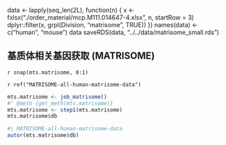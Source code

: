 

data <- lapply(seq_len(2L), 
  function(n) {
    x <- fxlsx("./order_material/mcp.M111.014647-4.xlsx", n, startRow = 3)
    dplyr::filter(x, grpl(Division, "matrisome", TRUE))
  })
names(data) <- c("human", "mouse")
data
saveRDS(data, "../../data/matrisome_small.rds")

## 基质体相关基因获取 (MATRISOME)

`r snap(mts.matrisome, 0:1)`

`r ref("MATRISOME-all-human-matrisome-data")`
<!-- LEGEND_END -->

```r
mts.matrisome <- job_matrisome()
#' @meth {get_meth(mts.matrisome)}
mts.matrisome <- step1(mts.matrisome)
mts.matrisome$db
```


```r
#| MATRISOME-all-human-matrisome-data
autor(mts.matrisome$db)
```

